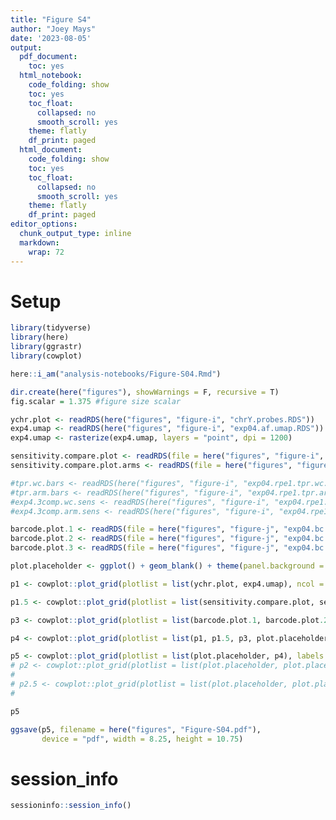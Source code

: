 ```yaml
---
title: "Figure S4"
author: "Joey Mays"
date: '2023-08-05'
output:
  pdf_document:
    toc: yes
  html_notebook:
    code_folding: show
    toc: yes
    toc_float:
      collapsed: no
      smooth_scroll: yes
    theme: flatly
    df_print: paged
  html_document:
    code_folding: show
    toc: yes
    toc_float:
      collapsed: no
      smooth_scroll: yes
    theme: flatly
    df_print: paged
editor_options:
  chunk_output_type: inline
  markdown:
    wrap: 72
---
```


# Setup

```r
library(tidyverse)
library(here)
library(ggrastr)
library(cowplot)
```

```r
here::i_am("analysis-notebooks/Figure-S04.Rmd")
```

```r
dir.create(here("figures"), showWarnings = F, recursive = T)
fig.scalar = 1.375 #figure size scalar
```

```r
ychr.plot <- readRDS(here("figures", "figure-i", "chrY.probes.RDS"))
exp4.umap <- readRDS(here("figures", "figure-i", "exp04.af.umap.RDS"))
exp4.umap <- rasterize(exp4.umap, layers = "point", dpi = 1200)

sensitivity.compare.plot <- readRDS(file = here("figures", "figure-i", "exp04.rpe1.sensitivity.compare.RDS"))
sensitivity.compare.plot.arms <- readRDS(file = here("figures", "figure-i", "exp04.rpe1.sensitivity.compare.arms.RDS"))

#tpr.wc.bars <- readRDS(here("figures", "figure-i", "exp04.rpe1.tpr.wc.RDS"))
#tpr.arm.bars <- readRDS(here("figures", "figure-i", "exp04.rpe1.tpr.arm.RDS")) + theme(axis.text.y = element_blank(), axis.title.y = element_blank(), plot.margin = unit(c(5.5, 5.5, 5.5, 0), "pt"))
#exp4.3comp.wc.sens <- readRDS(here("figures", "figure-i", "exp04.rpe1.tpr.wc.3comp.RDS"))
#exp4.3comp.arm.sens <- readRDS(here("figures", "figure-i", "exp04.rpe1.tpr.arm.3comp.RDS"))

barcode.plot.1 <- readRDS(file = here("figures", "figure-j", "exp04.bc.counts.rpe1.RDS"))
barcode.plot.2 <- readRDS(file = here("figures", "figure-j", "exp04.bc.counts.hcec.RDS"))
barcode.plot.3 <- readRDS(file = here("figures", "figure-j", "exp04.bc.counts.hpne.RDS"))
```

```r
plot.placeholder <- ggplot() + geom_blank() + theme(panel.background = element_blank())
```

```r
p1 <- cowplot::plot_grid(plotlist = list(ychr.plot, exp4.umap), ncol = 2, labels = c("A.", "B."), rel_widths = c(1, 0.7), label_size = 12, scale = 0.95, align = "h", axis = "b")

p1.5 <- cowplot::plot_grid(plotlist = list(sensitivity.compare.plot, sensitivity.compare.plot.arms, plot.placeholder), ncol = 3, labels = c("C."), label_size = 12, scale = 0.95)

p3 <- cowplot::plot_grid(plotlist = list(barcode.plot.1, barcode.plot.2, barcode.plot.3), ncol = 3, scale = 0.95)

p4 <- cowplot::plot_grid(plotlist = list(p1, p1.5, p3, plot.placeholder), nrow = 4, rel_heights = c(1,0.8,0.8,1), label_size = 12, labels = c("", "", "D.", ""))

p5 <- cowplot::plot_grid(plotlist = list(plot.placeholder, p4), labels = "Supplimental Figure 4", ncol = 1, rel_heights = c(1,40), hjust = -0.05, label_size = 12)
# p2 <- cowplot::plot_grid(plotlist = list(plot.placeholder, plot.placeholder), ncol = 2, labels = c("", ""), rel_widths = c(0.8, 1), axis = "b", align = "h", label_size = 12, scale = 0.95)
# 
# p2.5 <- cowplot::plot_grid(plotlist = list(plot.placeholder, plot.placeholder), ncol = 2, labels = c("", ""), rel_widths = c(0.8, 1), axis = "b", align = "h", label_size = 12, scale = 0.95)
# 
```

```r
p5
```


```r
ggsave(p5, filename = here("figures", "Figure-S04.pdf"), 
       device = "pdf", width = 8.25, height = 10.75)
```

# session_info

```r
sessioninfo::session_info()
```
